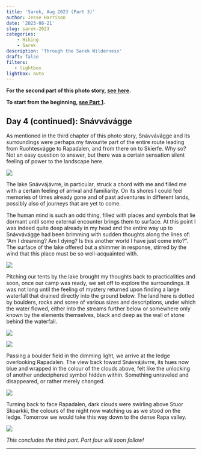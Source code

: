 ```yaml
---
title: 'Sarek, Aug 2023 (Part 3)'
author: Jesse Harrison
date: '2023-08-21'
slug: sarek-2023
categories:
    - Hiking
    - Sarek
description: 'Through the Sarek Wilderness'
draft: false
filters:
   - lightbox
lightbox: auto
---
```


**For the second part of this photo story, [see here](https://www.jesse-harrison.com/posts/sarek-23-pt2/).**

**To start from the beginning, [see Part 1](https://www.jesse-harrison.com/posts/sarek-23-pt1/).**

## Day 4 (continued): Snávvávágge

As mentioned in the third chapter of this photo story, Snávvávágge and its surroundings were perhaps my favourite part of the entire route leading from Ruohtesvágge to Rapadalen, and from there on to Skierfe. Why so? Not an easy question to answer, but there was a certain sensation silent feeling of power to the landscape here.

::: {layout-ncol="1"}
![](snavva2.JPG){group="elsewhere"}
:::

The lake Snávvájávrre, in particular, struck a chord with me and filled me with a certain feeling of arrival and familiarity. On its shores I could feel memories of times already gone and of past adventures in different lands, possibly also of journeys that are yet to come.

The human mind is such an odd thing, filled with places and symbols that lie dormant until some external encounter brings them to surface. At this point I was indeed quite deep already in my head and the entire way up to Snávvávágge had been brimming with sudden thoughts along the lines of: "Am I dreaming? Am I dying? Is this another world I have just come into?". The surface of the lake offered but a shimmer in response, stirred by the wind that this place must be so well-acquainted with.

::: {layout-ncol="1"}
![](snavva3.JPG){group="elsewhere"}
:::

Pitching our tents by the lake brought my thoughts back to practicalities and soon, once our camp was ready, we set off to explore the surroundings. It was not long until the feeling of mystery returned upon finding a large waterfall that drained directly into the ground below. The land here is dotted by boulders, rocks and scree of various sizes and descriptions, under which the water flowed, either into the streams further below or somewhere only known by the elements themselves, black and deep as the wall of stone behind the waterfall.

::: {layout-ncol="1"}
![](snavva4_bw.JPG){group="elsewhere"}
:::

::: {layout-ncol="1"}
![](snavva5.JPG){group="elsewhere"}
:::

Passing a boulder field in the dimming light, we arrive at the ledge overlooking Rapadalen. The view back toward Snávvájávrre, its hues now blue and wrapped in the colour of the clouds above, felt like the unlocking of another undeciphered symbol hidden within. Something unraveled and disappeared, or rather merely changed.

::: {layout-ncol="1"}
![](snavva6.JPG){group="elsewhere"}
:::

Turning back to face Rapadalen, dark clouds were swirling above Stuor Skoarkki, the colours of the night now watching us as we stood on the ledge. Tomorrow we would take this way down to the dense Rapa valley.

::: {layout-ncol="1"}
![](snavva7.JPG){group="elsewhere"}
:::

*This concludes the third part. Part four will soon follow!*

------------------------------------------------------------------------
